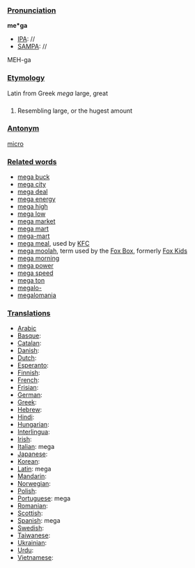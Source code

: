 ===[[Pronunciation]]===

'''me*ga'''
*[[IPA]]: //
*[[SAMPA]]: //
MEH-ga
===[[Etymology]]===

Latin from Greek ''mega'' large, great
===[[]]===

#Resembling large, or the hugest amount
===[[Antonym]]===

[[micro]]
===[[Related words]]===

*[[mega buck]]
*[[mega city]]
*[[mega deal]]
*[[mega energy]]
*[[mega high]]
*[[mega low]]
*[[mega market]]
*[[mega mart]]
*[[mega-mart]]
*[[mega meal]], used by [[en:Kentycky Fried Chicken|KFC]]
*[[mega moolah]], term used by the [[en:Fox Box|Fox Box]], formerly [[en:Fox Kids|Fox Kids]]
*[[mega morning]]
*[[mega power]]
*[[mega speed]]
*[[mega ton]]
*[[megalo-]]
*[[megalomania]]
===[[Translations]]===
*[[Arabic]]
*[[Basque]]:
*[[Catalan]]:
*[[Danish]]:
*[[Dutch]]:
*[[Esperanto]]:
*[[Finnish]]:
*[[French]]:
*[[Frisian]]:
*[[German]]:
*[[Greek]]: 
*[[Hebrew]]:
*[[Hindi]]:
*[[Hungarian]]:
*[[Interlingua]]:
*[[Irish]]:
*[[Italian]]: mega
*[[Japanese]]:
*[[Korean]]:
*[[Latin]]: mega
*[[Mandarin]]:
*[[Norwegian]]:
*[[Polish]]:
*[[Portuguese]]: mega
*[[Romanian]]:
*[[Scottish]]:
*[[Spanish]]: mega
*[[Swedish]]:
*[[Taiwanese]]:
*[[Ukrainian]]:
*[[Urdu]]:
*[[Vietnamese]]: